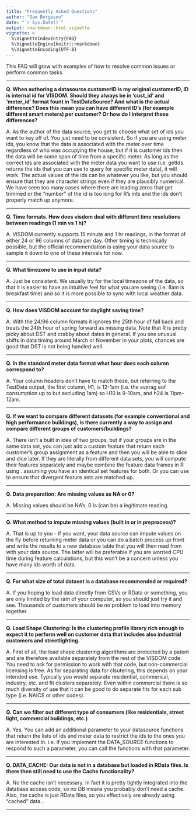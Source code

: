 ```yaml
---
title: "Frequently Asked Questions"
author: "Sam Borgeson"
date: "`r Sys.Date()`"
output: rmarkdown::html_vignette
vignette: >
  %\VignetteIndexEntry{FAQ}
  %\VignetteEngine{knitr::rmarkdown}
  %\VignetteEncoding{UTF-8}
---
```


This FAQ will grow with examples of how to resolve common issues or perform common tasks.

***

**Q. When authoring a datasource customerID is my original customerID, ID is internal id for VISDOM. Should they always be in 'cust_id' and 'meter_id' format fount in TestDataSource? And what is the actual difference? Does this mean you can have different ID’s (for example different smart meters) per customer? Or how do I interpret these differences?**

A. As the author of the data source, you get to choose what set of ids you want to key off of. You just need to be consistent. So if you are using meter ids, you know that the data is associated with the meter over time regardless of who was occupying the house, but if it is customer ids then the data will be some span of time from a specific meter. As long as the correct ids are associated with the meter data you want to use (i.e. getIds returns the ids that you can use to query for specific meter data), it will work. The actual values of the ids can be whatever you like, but you should ensure that they are character strings even if they are plausibly numerical. We have seen too many cases where there are leading zeros that get trimmed or the "number" of the id is too long for R's ints and the ids don't properly match up anymore.

***

**Q. Time formats. How does visdom deal with different time resolutions between readings (1 min vs 1 h)?**

A. VISDOM currently supports 15 minute and 1 hr readings, in the format of either 24 or 96 columns of data per day. Other timing is technically possible, but the official recommendation is using your data source to sample it down to one of these intervals for now.

***

**Q. What timezone to use in input data?**

A. Just be consistent. We usually try for the local timezone of the data, so that it is easier to have an intuitive feel for what you are seeing (i.e. 8am is breakfast time) and so it is more possible to sync with local weather data.

***

**Q. How does VISDOM account for daylight saving time?**

A. With the 24/96 column formats it ignores the 25th hour of fall back and treats the 24th hour of spring forward as missing data. Note that R is pretty picky about DST and crabby about dates in general. If you see unusual shifts in data timing around March or November in your plots, chances are good that DST is not being handled well.

***

**Q. In the standard meter data format what hour does each column correspond to?**

A. Your column headers don't have to match these, but referring to the TestData output, the first column, H1, is 12-1am (i.e. the averag eof consumption up to but excluding 1am) so H10 is 9-10am, and h24 is 11pm-12am.

***

**Q. If we want to compare different datasets (for example conventional and high performance buildings), is there currently a way to assign and compare different groups of customers/buildings?**

A. There isn't a built in idea of two groups, but if your groups are in the same data set, you can just add a custom feature that return each customer's group assignment as a feature and then you will be able to slice and dice later. If they are literally from different data sets, you will compute their features separately and maybe combine the feature data frames in R using \code{rbind()}. assuming you have an identical set features for both. Or you can use \code{plyr::rbind.fill()} to ensure that divergent feature sets are matched up.

***

**Q. Data preparation: Are missing values as NA or 0?**

A. Missing values should be NA's. 0 is (can be) a legitimate reading.

***

**Q. What method to impute missing values (built in or in preprocess)?**

A. That is up to you - if you want, your data source can impute values on the fly before returning meter data or you can do a batch process up front and write the results to a new database table that you will then read from with your data source. The latter will be preferable if you are worried CPU time during feature calculations, but this won't be a concern unless you have many ids worth of data.

***

**Q. For what size of total dataset is a database recommended or required?**

A. If you hoping to load data directly from CSVs or RData or something, you are only limited by the ram of your computer, so you should just try it and see. Thousands of customers should be no problem to load into memory together.

***

**Q. Load Shape Clustering: Is the clustering profile library rich enough to expect it to perform well on customer data that includes also industrial customers and streetlighting.**

A. First of all, the load shape clustering algorithms are protected by a patent and are therefore available separately from the rest of the VISDOM code. You need to ask for permission to work with that code, but non-commercial licensing is free. As for separating data for clsutering, this depends on your intended use. Typically you would separate residential, commerical, industry, etc. and fit clusters separately. Even within commercial there is so much diversity of use that it can be good to do separate fits for each sub type (i.e. NAICS or other codes).

***

**Q. Can we filter out different type of consumers (like residentials, street light, commercial buildings, etc.)**

A. Yes. You can add an additional parameter to your datasource functions that return the lists of ids and meter data to restrict the ids to the ones you are interested in. i.e. if you implement the DATA_SOURCE functions to respond to such a parameter, you can call the functions with that parameter.

***

**Q. DATA_CACHE: Our data is not in a database but loaded in RData files. Is there then still need to use the Cache functionality?**

A. No the cache isn't necessary. In fact it is pretty tightly integrated into the database access code, so no DB means you probably don't need a cache. Also, the cache is just RData files, so you effectively are already using "cached" data...

***

